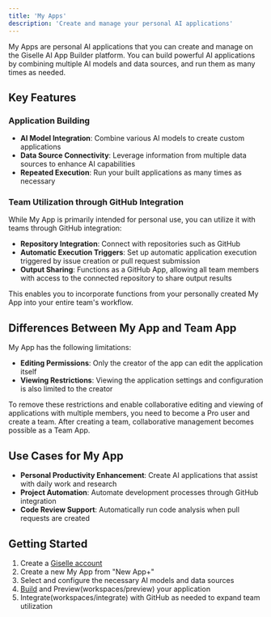 ```yaml
---
title: 'My Apps'
description: 'Create and manage your personal AI applications'
---
```



My Apps are personal AI applications that you can create and manage on the Giselle AI App Builder platform. You can build powerful AI applications by combining multiple AI models and data sources, and run them as many times as needed.

## Key Features

### Application Building

- **AI Model Integration**: Combine various AI models to create custom applications
- **Data Source Connectivity**: Leverage information from multiple data sources to enhance AI capabilities
- **Repeated Execution**: Run your built applications as many times as necessary

### Team Utilization through GitHub Integration

While My App is primarily intended for personal use, you can utilize it with teams through GitHub integration:

- **Repository Integration**: Connect with repositories such as GitHub
- **Automatic Execution Triggers**: Set up automatic application execution triggered by issue creation or pull request submission
- **Output Sharing**: Functions as a GitHub App, allowing all team members with access to the connected repository to share output results

This enables you to incorporate functions from your personally created My App into your entire team's workflow.

## Differences Between My App and Team App

My App has the following limitations:

- **Editing Permissions**: Only the creator of the app can edit the application itself
- **Viewing Restrictions**: Viewing the application settings and configuration is also limited to the creator

To remove these restrictions and enable collaborative editing and viewing of applications with multiple members, you need to become a Pro user and create a team. After creating a team, collaborative management becomes possible as a Team App.

## Use Cases for My App

- **Personal Productivity Enhancement**: Create AI applications that assist with daily work and research
- **Project Automation**: Automate development processes through GitHub integration
- **Code Review Support**: Automatically run code analysis when pull requests are created

## Getting Started

1. Create a [Giselle account](https://studio.giselles.ai/signup)
2. Create a new My App from "New App+"
3. Select and configure the necessary AI models and data sources
4. [Build](workspaces/build) and Preview(workspaces/preview) your application
5. Integrate(workspaces/integrate) with GitHub as needed to expand team utilization
